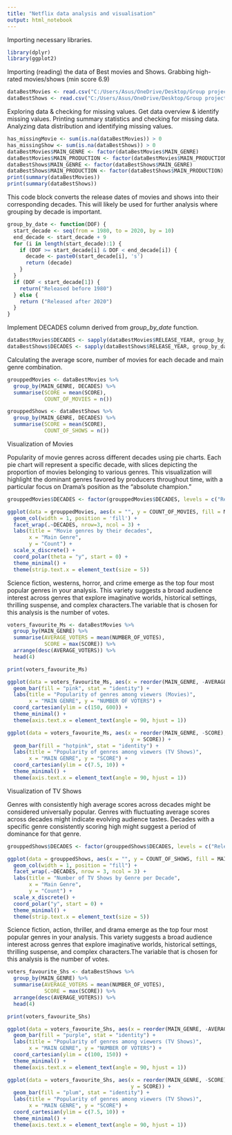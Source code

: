 ```yaml
---
title: "Netflix data analysis and visualisation"
output: html_notebook
---
```


Importing necessary libraries.

```r
library(dplyr)
library(ggplot2)
```

Importing (reading) the data of Best movies and Shows. Grabbing high-rated movies/shows (min score 6.9)

```r
dataBestMovies <- read.csv("C:/Users/Asus/OneDrive/Desktop/Group project - Netflix/Best Movies Netflix.csv")
dataBestShows <- read.csv("C:/Users/Asus/OneDrive/Desktop/Group project - Netflix/Best Shows Netflix.csv")
```

Exploring data & checking for missing values.
Get data overview & identify missing values.
Printing summary statistics and checking for missing data.
Analyzing data distribution and identifying missing values.

```r
has_missingMovie <- sum(is.na(dataBestMovies)) > 0
has_missingShow <- sum(is.na(dataBestShows)) > 0
dataBestMovies$MAIN_GENRE <- factor(dataBestMovies$MAIN_GENRE)
dataBestMovies$MAIN_PRODUCTION <- factor(dataBestMovies$MAIN_PRODUCTION)
dataBestShows$MAIN_GENRE <- factor(dataBestShows$MAIN_GENRE)
dataBestShows$MAIN_PRODUCTION <- factor(dataBestShows$MAIN_PRODUCTION)
print(summary(dataBestMovies))
print(summary(dataBestShows))
```
This code block converts the release dates of movies and shows into their corresponding decades. This will likely be used for further analysis where grouping by decade is important.

```r
group_by_date <- function(DOF) {
  start_decade <- seq(from = 1980, to = 2020, by = 10)
  end_decade <- start_decade + 9
  for (i in length(start_decade):1) {
    if (DOF >= start_decade[i] & DOF < end_decade[i]) {
      decade <- paste0(start_decade[i], 's')
      return (decade)
    }
  }
  if (DOF < start_decade[1]) {
    return("Released before 1980")
  } else {
    return ("Released after 2020")
  }
}
```

Implement DECADES column derived from *group_by_date* function.

```r
dataBestMovies$DECADES <- sapply(dataBestMovies$RELEASE_YEAR, group_by_date)
dataBestShows$DECADES <- sapply(dataBestShows$RELEASE_YEAR, group_by_date)
```

Calculating the average score, number of movies for each decade and main genre combination.

```r
grouppedMovies <- dataBestMovies %>%
  group_by(MAIN_GENRE, DECADES) %>%
  summarise(SCORE = mean(SCORE),
            COUNT_OF_MOVIES = n())

grouppedShows <- dataBestShows %>%
  group_by(MAIN_GENRE, DECADES) %>%
  summarise(SCORE = mean(SCORE),
            COUNT_OF_SHOWS = n())
```
Visualization of Movies

Popularity of movie genres across different decades using pie charts. Each pie chart will represent a specific decade, with slices depicting the proportion of movies belonging to various genres. This visualization will highlight the dominant genres favored by producers throughout time, with a particular focus on Drama's position as the "absolute champion."

```r
grouppedMovies$DECADES <- factor(grouppedMovies$DECADES, levels = c("Released before 1980", "1980s", "1990s", "2000s", "2010s", "2020s", "Released after 2020"))

ggplot(data = grouppedMovies, aes(x = "", y = COUNT_OF_MOVIES, fill = MAIN_GENRE)) +
  geom_col(width = 1, position = 'fill') +
  facet_wrap(.~DECADES, nrow=3, ncol = 3) +
  labs(title = "Movie genres by their decades",
       x = "Main Genre",
       y = "Count") +
  scale_x_discrete() +
  coord_polar(theta = "y", start = 0) +
  theme_minimal() +
  theme(strip.text.x = element_text(size = 5))
```
Science fiction, westerns, horror, and crime emerge as the top four most popular genres in your analysis. This variety suggests a broad audience interest across genres that explore imaginative worlds, historical settings, thrilling suspense, and complex characters.The variable that is chosen for this analysis is the number of votes.

```r
voters_favourite_Ms <- dataBestMovies %>%
  group_by(MAIN_GENRE) %>%
  summarise(AVERAGE_VOTERS = mean(NUMBER_OF_VOTES),
            SCORE = max(SCORE)) %>%
  arrange(desc(AVERAGE_VOTERS)) %>%
  head(4)

print(voters_favourite_Ms)

ggplot(data = voters_favourite_Ms, aes(x = reorder(MAIN_GENRE, -AVERAGE_VOTERS), y = AVERAGE_VOTERS/1000)) +
  geom_bar(fill = "pink", stat = "identity") +
  labs(title = "Popularity of genres among viewers (Movies)",
       x = "MAIN GENRE", y = "NUMBER OF VOTERS") +
  coord_cartesian(ylim = c(150, 600)) +
  theme_minimal() +
  theme(axis.text.x = element_text(angle = 90, hjust = 1))

ggplot(data = voters_favourite_Ms, aes(x = reorder(MAIN_GENRE, -SCORE),
                                        y = SCORE)) +
  geom_bar(fill = "hotpink", stat = "identity") +
  labs(title = "Popularity of genres among viewers (TV Shows)",
       x = "MAIN GENRE", y = "SCORE") +
  coord_cartesian(ylim = c(7.5, 10)) +
  theme_minimal() +
  theme(axis.text.x = element_text(angle = 90, hjust = 1))
```

Visualization of TV Shows

Genres with consistently high average scores across decades might be considered universally popular. Genres with fluctuating average scores across decades might indicate evolving audience tastes. Decades with a specific genre consistently scoring high might suggest a period of dominance for that genre.

```r
grouppedShows$DECADES <- factor(grouppedShows$DECADES, levels = c("Released before 1980", "1980s", "1990s", "2000s", "2010s", "2020s", "Released after 2020"))

ggplot(data = grouppedShows, aes(x = "", y = COUNT_OF_SHOWS, fill = MAIN_GENRE)) +
  geom_col(width = 1, position = "fill") +
  facet_wrap(.~DECADES, nrow = 3, ncol = 3) +
  labs(title = "Number of TV Shows by Genre per Decade",
       x = "Main Genre",
       y = "Count") +
  scale_x_discrete() +
  coord_polar("y", start = 0) + 
  theme_minimal() +
  theme(strip.text.x = element_text(size = 5))
```
Science fiction, action, thriller, and drama emerge as the top four most popular genres in your analysis. This variety suggests a broad audience interest across genres that explore imaginative worlds, historical settings, thrilling suspense, and complex characters.The variable that is chosen for this analysis is the number of votes.

```r
voters_favourite_Shs <- dataBestShows %>%
  group_by(MAIN_GENRE) %>%
  summarise(AVERAGE_VOTERS = mean(NUMBER_OF_VOTES),
            SCORE = max(SCORE)) %>%
  arrange(desc(AVERAGE_VOTERS)) %>%
  head(4)

print(voters_favourite_Shs)

ggplot(data = voters_favourite_Shs, aes(x = reorder(MAIN_GENRE, -AVERAGE_VOTERS), y = AVERAGE_VOTERS/1000)) +
  geom_bar(fill = "purple", stat = "identity") +
  labs(title = "Popularity of genres among viewers (TV Shows)",
       x = "MAIN GENRE", y = "NUMBER OF VOTERS") +
  coord_cartesian(ylim = c(100, 150)) +
  theme_minimal() +
  theme(axis.text.x = element_text(angle = 90, hjust = 1))

ggplot(data = voters_favourite_Shs, aes(x = reorder(MAIN_GENRE, -SCORE),
                                        y = SCORE)) +
  geom_bar(fill = "plum", stat = "identity") +
  labs(title = "Popularity of genres among viewers (TV Shows)",
       x = "MAIN GENRE", y = "SCORE") +
  coord_cartesian(ylim = c(7.5, 10)) +
  theme_minimal() +
  theme(axis.text.x = element_text(angle = 90, hjust = 1))
```




